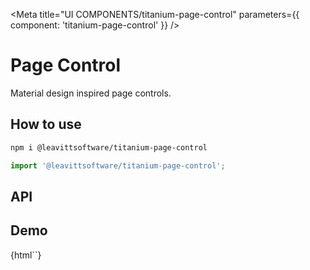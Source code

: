 

<Meta title="UI COMPONENTS/titanium-page-control" parameters={{ component: 'titanium-page-control' }} />

# Page Control

Material design inspired page controls.

## How to use

```bash
npm i @leavittsoftware/titanium-page-control
```

```js
import '@leavittsoftware/titanium-page-control';
```

## API

<ArgsTable of="titanium-page-control" />

## Demo

<Canvas withToolbar>
  <Story name="Docs">{html`<titanium-page-control></titanium-page-control>`}</Story>
</Canvas>

